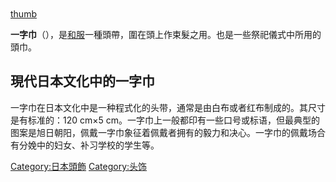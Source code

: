  {{Unreferenced|time=2012-03-26T04:09:05+00:00 }} 

[[file:Tom_Coronel_2011_WTCC_Race_of_Japan_(Winner_of_Race_2).jpg|thumb]]

'''一字巾'''（{{jpn|j=鉢巻|hg=はちまき|rm=Hachimaki}}），是[[和服|和服]]一種頭帶，圍在頭上作束髮之用。也是一些祭祀儀式中所用的頭巾。

== 現代日本文化中的一字巾 ==
一字巾在日本文化中是一种程式化的头带，通常是由白布或者红布制成的。其尺寸是有标准的：120 cm×5 cm。一字巾上一般都印有一些口号或标语，但最典型的图案是旭日朝阳，佩戴一字巾象征着佩戴者拥有的毅力和决心。一字巾的佩戴场合有分娩中的妇女、补习学校的学生等。

{{Japanese clothing}}
{{Authority control}}
{{DEFAULTSORT:一字巾}}
[[Category:日本頭飾|Category:日本頭飾]]
[[Category:头饰|Category:头饰]]